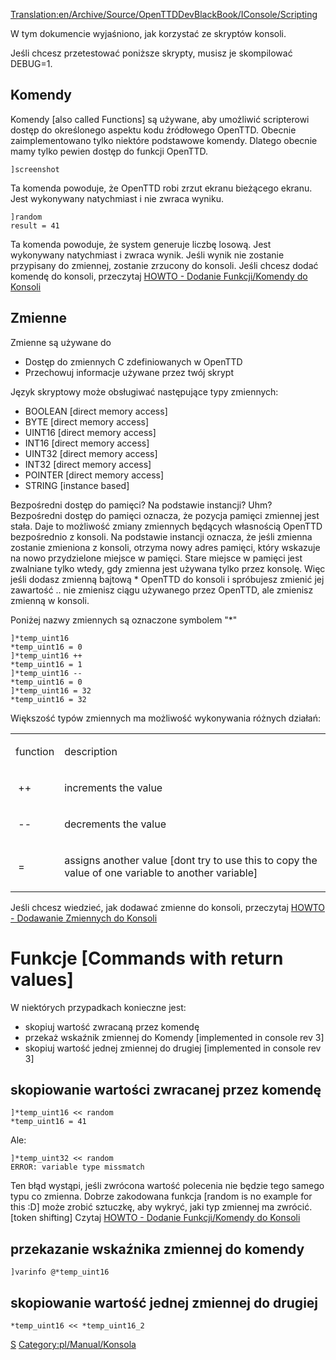 [[Translation:en/Archive/Source/OpenTTDDevBlackBook/IConsole/Scripting]]
 
<!--{{DevDoc}}-->{{pl/Development/Rozwój}}
W tym dokumencie wyjaśniono, jak korzystać ze skryptów konsoli.

Jeśli chcesz przetestować poniższe skrypty, musisz je skompilować DEBUG=1.

==Komendy==
Komendy [also called Functions] są używane, aby umożliwić scripterowi dostęp do określonego aspektu kodu źródłowego OpenTTD. Obecnie zaimplementowano tylko niektóre podstawowe komendy. Dlatego obecnie mamy tylko pewien dostęp do funkcji OpenTTD.

<pre>
]screenshot
</pre>
Ta komenda powoduje, że OpenTTD robi zrzut ekranu bieżącego ekranu. Jest wykonywany natychmiast i nie zwraca wyniku.

<pre>
]random
result = 41
</pre>
Ta komenda powoduje, że system generuje liczbę losową. Jest wykonywany natychmiast i zwraca wynik. Jeśli wynik nie zostanie przypisany do zmiennej, zostanie zrzucony do konsoli. Jeśli chcesz dodać komendę do konsoli, przeczytaj [[pl/Archive/Source/OpenTTDDevBlackBook/IConsole/AddFunctions|HOWTO - Dodanie Funkcji/Komendy do Konsoli]]

==Zmienne==
Zmienne są używane do
* Dostęp do zmiennych C zdefiniowanych w OpenTTD
* Przechowuj informacje używane przez twój skrypt

Język skryptowy może obsługiwać następujące typy zmiennych:
* BOOLEAN [direct memory access]
* BYTE [direct memory access]
* UINT16 [direct memory access]
* INT16 [direct memory access]
* UINT32 [direct memory access]
* INT32 [direct memory access]
* POINTER [direct memory access]
* STRING [instance based]

Bezpośredni dostęp do pamięci? Na podstawie instancji? Uhm? <br>
Bezpośredni dostęp do pamięci oznacza, że ​​pozycja pamięci zmiennej jest stała. Daje to możliwość zmiany zmiennych będących własnością OpenTTD bezpośrednio z konsoli.
Na podstawie instancji oznacza, że ​​jeśli zmienna zostanie zmieniona z konsoli, otrzyma nowy adres pamięci, który wskazuje na nowo przydzielone miejsce w pamięci. Stare miejsce w pamięci jest zwalniane tylko wtedy, gdy zmienna jest używana tylko przez konsolę. Więc jeśli dodasz zmienną bajtową * OpenTTD do konsoli i spróbujesz zmienić jej zawartość .. nie zmienisz ciągu używanego przez OpenTTD, ale zmienisz zmienną w konsoli.

Poniżej nazwy zmiennych są oznaczone symbolem "*" 

<pre>
]*temp_uint16
*temp_uint16 = 0
]*temp_uint16 ++
*temp_uint16 = 1
]*temp_uint16 --
*temp_uint16 = 0
]*temp_uint16 = 32
*temp_uint16 = 32
</pre>

Większość typów zmiennych ma możliwość wykonywania różnych działań:

{|
| function || description
|-
|&nbsp;++ || increments the value
|-
|&nbsp;-- || decrements the value
|-
|&nbsp;= || assigns another value [dont try to use this to copy the value of one variable to another variable]
|}

Jeśli chcesz wiedzieć, jak dodawać zmienne do konsoli, przeczytaj [[pl/Archive/Source/OpenTTDDevBlackBook/IConsole/AddVariables|HOWTO - Dodawanie Zmiennych do Konsoli]]

=Funkcje [Commands with return values]=
W niektórych przypadkach konieczne jest:
* skopiuj wartość zwracaną przez komendę
* przekaż wskaźnik zmiennej do Komendy [implemented in console rev 3]
* skopiuj wartość jednej zmiennej do drugiej [implemented in console rev 3]

==skopiowanie wartości zwracanej przez komendę==
<pre>
]*temp_uint16 << random
*temp_uint16 = 41
</pre>
Ale:
<pre>
]*temp_uint32 << random
ERROR: variable type missmatch
</pre>
Ten błąd wystąpi, jeśli zwrócona wartość polecenia nie będzie tego samego typu co zmienna. Dobrze zakodowana funkcja [random is no example for this :D] może zrobić sztuczkę, aby wykryć, jaki typ zmiennej ma zwrócić. [token shifting] Czytaj [[pl/Archive/Source/OpenTTDDevBlackBook/IConsole/AddFunctions|HOWTO - Dodanie Funkcji/Komendy do Konsoli]]

==przekazanie wskaźnika zmiennej do komendy==
<pre>
]varinfo @*temp_uint16
</pre>

==skopiowanie wartość jednej zmiennej do drugiej==
<pre>
*temp_uint16 << *temp_uint16_2
</pre>

<!--[[Category:OpenTTDDevBlackBook|S]]--> [[Category:pl/Archive/Source/OpenTTDDevBlackBook|S]]
<!--[[Category:Console]]--> [[Category:pl/Manual/Konsola]]
